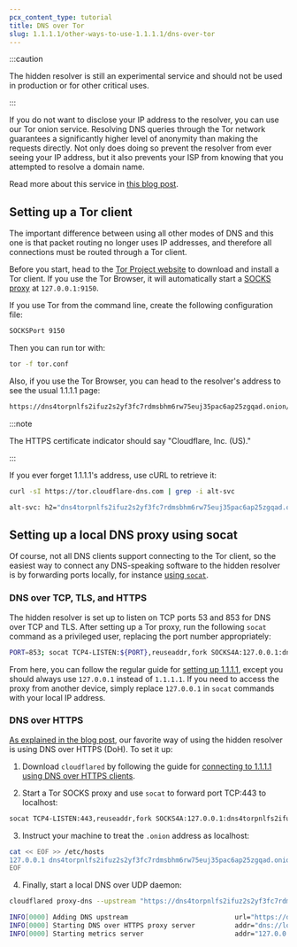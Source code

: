 ```yaml
---
pcx_content_type: tutorial
title: DNS over Tor
slug: 1.1.1.1/other-ways-to-use-1.1.1.1/dns-over-tor
---
```


:::caution

The hidden resolver is still an experimental service and should not be used in production or for other critical uses.

:::

If you do not want to disclose your IP address to the resolver, you can use our Tor onion service. Resolving DNS queries through the Tor network guarantees a significantly higher level of anonymity than making the requests directly. Not only does doing so prevent the resolver from ever seeing your IP address, but it also prevents your ISP from knowing that you attempted to resolve a domain name.

Read more about this service in [this blog post](https://blog.cloudflare.com/welcome-hidden-resolver/).

## Setting up a Tor client

The important difference between using all other modes of DNS and this one is that packet routing no longer uses IP addresses, and therefore all connections must be routed through a Tor client.

Before you start, head to the [Tor Project website](https://www.torproject.org/download/download.html.en) to download and install a Tor client. If you use the Tor Browser, it will automatically start a [SOCKS proxy](https://en.wikipedia.org/wiki/SOCKS) at `127.0.0.1:9150`.

If you use Tor from the command line, create the following configuration file:

```txt
SOCKSPort 9150
```

Then you can run tor with:

```sh
tor -f tor.conf
```

Also, if you use the Tor Browser, you can head to the resolver's address to see the usual 1.1.1.1 page:

```txt
https://dns4torpnlfs2ifuz2s2yf3fc7rdmsbhm6rw75euj35pac6ap25zgqad.onion/
```

:::note

The HTTPS certificate indicator should say "Cloudflare, Inc. (US)."

:::

If you ever forget 1.1.1.1's address, use cURL to retrieve it:

```sh
curl -sI https://tor.cloudflare-dns.com | grep -i alt-svc
```

```sh output
alt-svc: h2="dns4torpnlfs2ifuz2s2yf3fc7rdmsbhm6rw75euj35pac6ap25zgqad.onion:443"; ma=315360000; persist=1
```

## Setting up a local DNS proxy using socat

Of course, not all DNS clients support connecting to the Tor client, so the easiest way to connect any DNS-speaking software to the hidden resolver is by forwarding ports locally, for instance [using `socat`](http://www.dest-unreach.org/socat/).

### DNS over TCP, TLS, and HTTPS

The hidden resolver is set up to listen on TCP ports 53 and 853 for DNS over TCP and TLS. After setting up a Tor proxy, run the following `socat` command as a privileged user, replacing the port number appropriately:

```sh
PORT=853; socat TCP4-LISTEN:${PORT},reuseaddr,fork SOCKS4A:127.0.0.1:dns4torpnlfs2ifuz2s2yf3fc7rdmsbhm6rw75euj35pac6ap25zgqad.onion:${PORT},socksport=9150
```

From here, you can follow the regular guide for [setting up 1.1.1.1](/1.1.1.1/setup/), except you should always use `127.0.0.1` instead of `1.1.1.1`. If you need to access the proxy from another device, simply replace `127.0.0.1` in `socat` commands with your local IP address.

### DNS over HTTPS

[As explained in the blog post](https://blog.cloudflare.com/welcome-hidden-resolver/), our favorite way of using the hidden resolver is using DNS over HTTPS (DoH). To set it up:

1. Download `cloudflared` by following the guide for [connecting to 1.1.1.1 using DNS over HTTPS clients](/1.1.1.1/encryption/dns-over-https/dns-over-https-client/).

2. Start a Tor SOCKS proxy and use `socat` to forward port TCP:443 to localhost:

```sh
socat TCP4-LISTEN:443,reuseaddr,fork SOCKS4A:127.0.0.1:dns4torpnlfs2ifuz2s2yf3fc7rdmsbhm6rw75euj35pac6ap25zgqad.onion:443,socksport=9150
```

3. Instruct your machine to treat the `.onion` address as localhost:

```bash
cat << EOF >> /etc/hosts
127.0.0.1 dns4torpnlfs2ifuz2s2yf3fc7rdmsbhm6rw75euj35pac6ap25zgqad.onion
EOF
```

4. Finally, start a local DNS over UDP daemon:

```sh
cloudflared proxy-dns --upstream "https://dns4torpnlfs2ifuz2s2yf3fc7rdmsbhm6rw75euj35pac6ap25zgqad.onion/dns-query"
```

```sh output
INFO[0000] Adding DNS upstream                           url="https://dns4torpnlfs2ifuz2s2yf3fc7rdmsbhm6rw75euj35pac6ap25zgqad.onion/dns-query"
INFO[0000] Starting DNS over HTTPS proxy server          addr="dns://localhost:53"
INFO[0000] Starting metrics server                       addr="127.0.0.1:35659"
```
